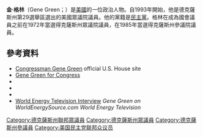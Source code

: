 '''金·格林'''（Gene Green；{{bd|1947年|10月17日}}）是[[美國|美國]]的一位政治人物。自1993年開始，他是德克薩斯州第29選舉區選出的美國眾議院議員。他的黨籍是[[民主黨_(美國)|民主黨]]。格林在成為國會議員之前在1972年當選得克薩斯州眾議院議員，在1985年當選得克薩斯州參議院議員。
== 參考資料 ==
*[http://www.house.gov/green/ Congressman Gene Green] official U.S. House site
*[https://web.archive.org/web/20130606084249/http://genegreencampaign.com/ Gene Green for Congress]
*{{Dmoz|Regional/North_America/United_States/Texas/Government/Federal/US_House_of_Representatives/Gene_Green_%5BD-29%5D|Gene Green}}
*{{CongLinks | congbio = g000410 | ballot = Gene_Green | nndb = 735/000038621 | votesmart = 27100 | govtrack = 400160 | opencong = 400160 | rollcall = 486 | politifact = gene-green | fec = H2TX29030 | opensecrets = N00005870 | assets = raymond-green | legistorm = 258/Rep_Gene_Green_TX.html | followthemoney = | ontheissues = TX/Gene_Green.htm | congress = gene-green/462 | worldcat = | cspan = 26156 | imdb = | bloomberg = | nyt = | wsj = | washpo = gIQAYwnpAP }}
*{{C-SPAN|Gene Green}}
*[https://web.archive.org/web/20120215114144/http://www.worldenergysource.com/newasf/wetv.cfm?vfile=wetv_genegreen World Energy Television Interview] ''Gene Green on WorldEnergySource.com World Energy Television''{{deadlink|date=March 2014}}
[[Category:德克薩斯州聯邦眾議員|Category:德克薩斯州聯邦眾議員]]
[[Category:德克薩斯州眾議員|Category:德克薩斯州眾議員]]
[[Category:德克薩斯州參議員|Category:德克薩斯州參議員]]
[[Category:美国民主党联邦众议员|Category:美国民主党联邦众议员]]